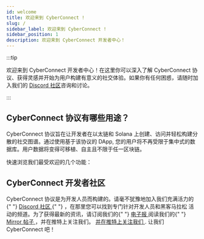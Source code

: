 ```yaml
---
id: welcome
title: 欢迎来到 CyberConnect !
slug: /
sidebar_label: 欢迎来到 CyberConnect !
sidebar_position: 1
description: 欢迎来到 CyberConnect 开发者中心！
---
```


:::tip

欢迎来到 CyberConnect 开发者中心！在这里你可以深入了解 CyberConnect 协议、获得灵感并开始为用户构建有意义的社交体验。如果你有任何困惑，请随时加入我们的 [Discord 社区](https://discord.com/invite/cUc8VRGmPs)咨询和讨论。

:::

## CyberConnect 协议有哪些用途？

CyberConnect 协议旨在让开发者在以太链和 Solana 上创建、访问并轻松构建分散的社交图谱。通过使用基于该协议的 DApp, 您的用户将不再受限于集中式的数据库。用户数据将变得可移植、自主且不限于任一区块链。

快速浏览我们最受欢迎的几个功能：


<FeatureCards />

<div className="welcomeCard">
  <h2 className="anchor" id="cyberconnect-developer-community">
    CyberConnect 开发者社区
    <a
      className="hash-link"
      href="#cyberconnect-developer-community"
      title="Direct link to heading"
    ></a>
  </h2>
  <p>
    CyberConnect 协议是为开发人员而构建的。请毫不犹豫地加入我们充满活力的{" "}
    <a
      href="https://discord.com/invite/cUc8VRGmPs"
      target="_blank"
      rel="noopener noreferrer"
    >
      Discord 社区
    </a>{" "}
    ，在那里您可以找到专门针对开发人员和黑客马拉松
    活动的频道。为了获得最新的资讯，请订阅我们的{" "}
    <a
      href="https://www.getrevue.co/profile/cyberconnect"
      target="_blank"
      rel="noopener noreferrer"
    >
      电子报
    </a>
    阅读我们的{" "}
    <a
      href="https://mirror.xyz/cyberlab.eth"
      target="_blank"
      rel="noopener noreferrer"
    >
      Mirror 帖子
    </a>
    ，并在推特上关注我们。
    <a
      href="https://twitter.com/CyberConnectHQ"
      target="_blank"
      rel="noopener noreferrer"
    >
      并在推特上关注我们
    </a>
    . 让我们 CyberConnect 吧！
  </p>
</div>
